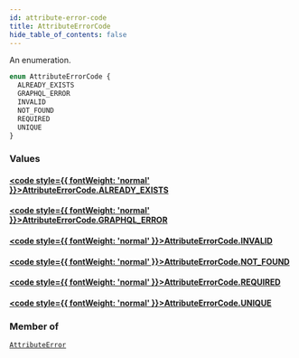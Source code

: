```yaml
---
id: attribute-error-code
title: AttributeErrorCode
hide_table_of_contents: false
---
```








An enumeration.

```graphql
enum AttributeErrorCode {
  ALREADY_EXISTS
  GRAPHQL_ERROR
  INVALID
  NOT_FOUND
  REQUIRED
  UNIQUE
}
```


### Values

#### [<code style={{ fontWeight: 'normal' }}>AttributeErrorCode.<b>ALREADY_EXISTS</b></code>](#) 
> 
> 

#### [<code style={{ fontWeight: 'normal' }}>AttributeErrorCode.<b>GRAPHQL_ERROR</b></code>](#) 
> 
> 

#### [<code style={{ fontWeight: 'normal' }}>AttributeErrorCode.<b>INVALID</b></code>](#) 
> 
> 

#### [<code style={{ fontWeight: 'normal' }}>AttributeErrorCode.<b>NOT_FOUND</b></code>](#) 
> 
> 

#### [<code style={{ fontWeight: 'normal' }}>AttributeErrorCode.<b>REQUIRED</b></code>](#) 
> 
> 

#### [<code style={{ fontWeight: 'normal' }}>AttributeErrorCode.<b>UNIQUE</b></code>](#) 
> 
> 



### Member of

[`AttributeError`](../../../developer/api-reference/objects/attribute-error)  <Badge class="secondary" text="object"/>



